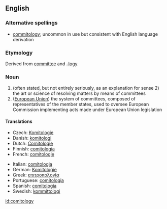 ==English==

===Alternative spellings===
*[[commitology]]; uncommon in use but consistent with English language derivation

===Etymology===
Derived from [[committee]] and [[-logy]]

===Noun===
{{en-noun|comitologies}}
# (often stated, but not entirely seriously, as an explanation for sense 2) the art or science of resolving matters by means of committees
# ([[European Union]]) the system of committees, composed of representatives of the member states, used to oversee European Commission implementing acts made under European Union legislation

====Translations====
{{trans-top|art of resolving issues by committees}}
*Czech: [[Komitologie]]
*Danish: [[komitologi]]
*Dutch: [[Comitologie]]
*Finnish: [[comitologia]]
*French: [[comitologie]] {{f}}
{{trans-mid}}
*Italian: [[comitologia]] {{f}}
*German: [[Komitologie]]
*Greek: [[επιτροπολογία]]
*Portuguese: [[comitologia]]
*Spanish: [[comitología]]
*Swedish: [[kommittologi]]
{{trans-bottom}}

[[id:comitology]]